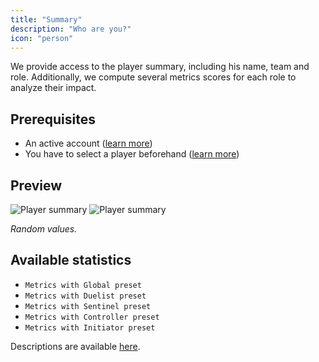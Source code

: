 ```yaml
---
title: "Summary"
description: "Who are you?"
icon: "person"
---
```


We provide access to the player summary, including his name, team and role.
Additionally, we compute several metrics scores for each role to analyze their impact.

## Prerequisites

- An active account ([learn more](/get-started/setup))
- You have to select a player beforehand ([learn more](/core/player/root))

## Preview

<Frame>
    <img
        className="block dark:hidden"
        src="./images/summary/component.png"
        alt="Player summary"
    />
    <img
        className="hidden dark:block"
        src="./images/summary/component.png"
        alt="Player summary"
    />
</Frame>

_Random values._

## Available statistics

- `Metrics with Global preset`
- `Metrics with Duelist preset`
- `Metrics with Sentinel preset`
- `Metrics with Controller preset`
- `Metrics with Initiator preset`

Descriptions are available [here](/core/statistics-meaning).

